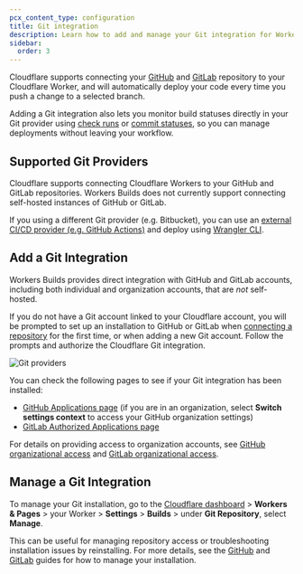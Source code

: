 ```yaml
---
pcx_content_type: configuration
title: Git integration
description: Learn how to add and manage your Git integration for Workers Builds
sidebar:
  order: 3
---
```


Cloudflare supports connecting your [GitHub](/workers/ci-cd/builds/git-integration/github-integration/) and [GitLab](/workers/ci-cd/builds/git-integration/gitlab-integration/) repository to your Cloudflare Worker, and will automatically deploy your code every time you push a change to a selected branch.

Adding a Git integration also lets you monitor build statuses directly in your Git provider using [check runs](/workers/ci-cd/builds/git-integration/github-integration/#check-run) or [commit statuses](/workers/ci-cd/builds/git-integration/gitlab-integration/#commit-status), so you can manage deployments without leaving your workflow.

## Supported Git Providers

Cloudflare supports connecting Cloudflare Workers to your GitHub and GitLab repositories. Workers Builds does not currently support connecting self-hosted instances of GitHub or GitLab.

If you using a different Git provider (e.g. Bitbucket), you can use an [external CI/CD provider (e.g. GitHub Actions)](/workers/ci-cd/external-cicd/) and deploy using [Wrangler CLI](/workers/wrangler/commands/#deploy).

## Add a Git Integration

Workers Builds provides direct integration with GitHub and GitLab accounts, including both individual and organization accounts, that are _not_ self-hosted.

If you do not have a Git account linked to your Cloudflare account, you will be prompted to set up an installation to GitHub or GitLab when [connecting a repository](/workers/ci-cd/builds/#get-started) for the first time, or when adding a new Git account. Follow the prompts and authorize the Cloudflare Git integration.

![Git providers](~/assets/images/workers/platform/ci-cd/workers-git-provider.png)

You can check the following pages to see if your Git integration has been installed:

- [GitHub Applications page](https://github.com/settings/installations) (if you are in an organization, select **Switch settings context** to access your GitHub organization settings)
- [GitLab Authorized Applications page](https://gitlab.com/-/profile/applications)

For details on providing access to organization accounts, see [GitHub organizational access](/workers/ci-cd/builds/git-integration/github-integration/#organizational-access) and [GitLab organizational access](/workers/ci-cd/builds/git-integration/gitlab-integration/#organizational-access).

## Manage a Git Integration

To manage your Git installation, go to the [Cloudflare dashboard](https://dash.cloudflare.com) > **Workers & Pages** > your Worker > **Settings** > **Builds** > under **Git Repository**, select **Manage**.

This can be useful for managing repository access or troubleshooting installation issues by reinstalling. For more details, see the [GitHub](/workers/ci-cd/builds/git-integration/github-integration) and [GitLab](/workers/ci-cd/builds/git-integration/gitlab-integration) guides for how to manage your installation.
